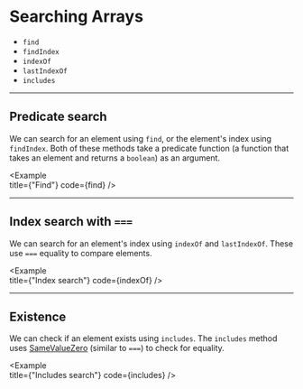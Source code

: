 
# Searching Arrays

- `find`
- `findIndex`
- `indexOf`
- `lastIndexOf`
- `includes`

---

## Predicate search

We can search for an element using `find`, or the element's index using `findIndex`. Both of these methods take a predicate function (a function that takes an element and returns a `boolean`) as an argument.

<Example   
  title={"Find"}
  code={find}
/>

---

## Index search with `===`

We can search for an element's index using `indexOf` and `lastIndexOf`. These use `===` equality to compare elements.

<Example   
  title={"Index search"}
  code={indexOf}
/>

---

## Existence

We can check if an element exists using `includes`. The `includes` method uses [SameValueZero](https://developer.mozilla.org/en-US/docs/Web/JavaScript/Equality_comparisons_and_sameness#Same-value-zero_equality) (similar to `===`) to check for equality.

<Example   
  title={"Includes search"}
  code={includes}
/>